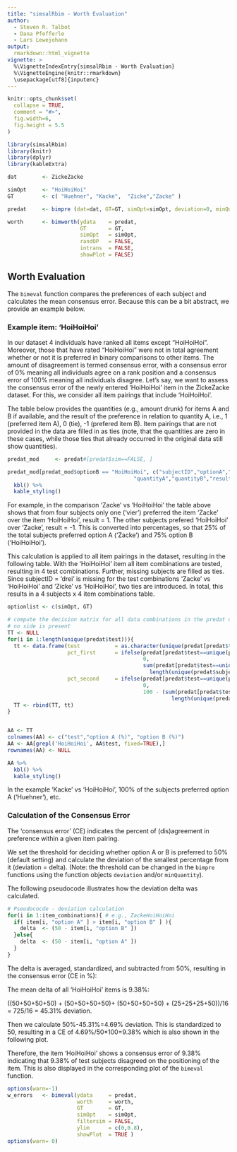 ```yaml
---
title: "simsalRbim - Worth Evaluation"
author: 
  - Steven R. Talbot
  - Dana Pfefferle
  - Lars Lewejohann
output:
  rmarkdown::html_vignette
vignette: >
  %\VignetteIndexEntry{simsalRbim - Worth Evaluation}
  %\VignetteEngine{knitr::rmarkdown}
  \usepackage[utf8]{inputenc}
---
```


```r
knitr::opts_chunk$set(
  collapse = TRUE,
  comment = "#>",
  fig.width=6,
  fig.height = 5.5
)
```

```r
library(simsalRbim)
library(knitr)
library(dplyr)
library(kableExtra)
```



```r
dat        <- ZickeZacke

simOpt     <- "HoiHoiHoi"
GT         <- c( "Huehner", "Kacke",  "Zicke","Zacke" )

predat     <- bimpre (dat=dat, GT=GT, simOpt=simOpt, deviation=0, minQuantity=0)

worth      <- bimworth(ydata    = predat,
                       GT       = GT,
                       simOpt   = simOpt,
                       randOP   = FALSE,
                       intrans  = FALSE,
                       showPlot = FALSE)
```



## Worth Evaluation
The `bimeval` function compares the preferences of each subject and calculates
the mean consensus error. Because this can be a bit abstract, we provide an 
example below.

### Example item: 'HoiHoiHoi'
In our dataset 4 individuals have ranked all items except "HoiHoiHoi". Moreover,
those that have rated "HoiHoiHoi" were not in total agreement whether or not it 
is preferred in binary comparisons to other items. The amount of disagreement is
termed consensus error, with a consensus error of 0% meaning all individuals
agree on a rank position and a consensus error of 100% meaning all individuals
disagree. Let’s say, we want to assess the consensus error of the newly entered
‘HoiHoiHoi’ item in the ZickeZacke dataset. For this, we consider all item 
pairings that include ‘HoiHoiHoi’.

The table below provides the quantities (e.g., amount drunk) for items A and B
if available, and the result of the preference in relation to quantity A, i.e., 
1 (preferred item A), 0 (tie), -1 (prefered item B). Item pairings that are not
provided in the data are filled in as ties (note, that the quantities are zero 
in these cases, while those ties that already occurred in the original data 
still show quantities).

```r
predat_mod     <- predat#[predat$sim==FALSE, ]

predat_mod[predat_mod$optionB == "HoiHoiHoi", c("subjectID","optionA","optionB",
                                        "quantityA","quantityB","result")] %>%
  kbl() %>%
  kable_styling()
```

For example, in the comparison ‘Zacke’ vs ‘HoiHoiHoi’ the table above shows that
from four subjects only one (‘vier’) preferred the item ‘Zacke’ over the item 
‘HoiHoiHoi’, result = 1. The other subjects prefered ‘HoiHoiHoi’ over ‘Zacke’,
result = -1. This is converted into percentages, so that 25% of the total 
subjects preferred option A (‘Zacke’) and 75% option B (‘HoiHoiHoi’).

This calculation is applied to all item pairings in the dataset, resulting in 
the following table. With the ‘HoiHoiHoi’ item all item combinations are tested,
resulting in 4 test combinations. Further, missing subjects are filled as ties.
Since subjectID = 'drei' is missing for the test combinations 'Zacke' vs 
'HoiHoiHoi' and 'Zicke' vs 'HoiHoiHoi', two ties are introduced. In total, this
results in a 4 subjects x 4 item combinations table.


```r
optionlist <- c(simOpt, GT)

# compute the decision matrix for all data combinations in the predat object
# no side is present
TT <- NULL
for(i in 1:length(unique(predat$test))){
  tt <- data.frame(test           = as.character(unique(predat[predat$test==unique(predat$test)[i], "test"])),
                   pct_first      = ifelse(predat[predat$test==unique(predat$test)[i],    ]$result== 0,
                                           0,
                                           sum(predat[predat$test==unique(predat$test)[i],    ]$result== 1) /
                                             length(unique(predat$subjectID))*100),
                   pct_second     = ifelse(predat[predat$test==unique(predat$test)[i], ]$result ==0,
                                           0,
                                           100 - (sum(predat[predat$test==unique(predat$test)[i], ]$result== 1) /
                                                    length(unique(predat$subjectID))*100)))
  TT <- rbind(TT, tt)
}


AA <- TT
colnames(AA) <- c("test","option A (%)", "option B (%)")
AA <- AA[grepl('HoiHoiHoi', AA$test, fixed=TRUE),]
rownames(AA) <- NULL

AA %>%
  kbl() %>%
  kable_styling()

```

In the example ‘Kacke’ vs ‘HoiHoiHoi’, 100% of the subjects preferred option A 
(‘Huehner’), etc.


### Calculation of the Consensus Error
The ‘consensus error’ (CE) indicates the percent of (dis)agreement in preference
within a given item pairing.

We set the threshold for deciding whether option A or B is preferred to 50% 
(default setting) and calculate the deviation of the smallest percentage from 
it (deviation = delta). (Note: the threshold can be changed in the `bimpre` 
functions using the function objects `deviation` and/or `minQuantity`). 

The following pseudocode illustrates how the deviation delta was calculated.

```r
# Pseudococde - deviation calculation
for(i in 1:item_combinations){ # e.g., ZackeHoiHoiHoi
  if( item[i, "option A" ] > item[i, "option B" ] ){
    delta  <- (50 - item[i, "option B" ])
  }else{
    delta  <- (50 - item[i, "option A" ])
  }
}
```

The delta is averaged, standardized, and subtracted from 50%, resulting
in the consensus error (CE in %):

\begin{align*}
CE = 50-(\sum_{i=1}^n delta_i/n)/50*100\\
\end{align*}

The mean delta of all 'HoiHoiHoi' items is 9.38%:

((50+50+50+50) + (50+50+50+50)+ (50+50+50+50) + (25+25+25+50))/16 = 725/16 = 
45.31% deviation.

Then we calculate 50%-45.31%=4.69% deviation. This is standardized to 50,
resulting in a CE of 4.69%/50*100=9.38% which is also shown in the following
plot.

Therefore, the item ‘HoiHoiHoi’ shows a consensus error of 9.38% indicating that
9.38% of test subjects disagreed on the positioning of the item. This is also 
displayed in the corresponding plot of the `bimeval` function.


```r
options(warn=-1)
w_errors   <- bimeval(ydata     = predat, 
                      worth     = worth, 
                      GT        = GT,
                      simOpt    = simOpt,
                      filtersim = FALSE, 
                      ylim      = c(0,0.8),
                      showPlot  = TRUE )
options(warn= 0)
```



